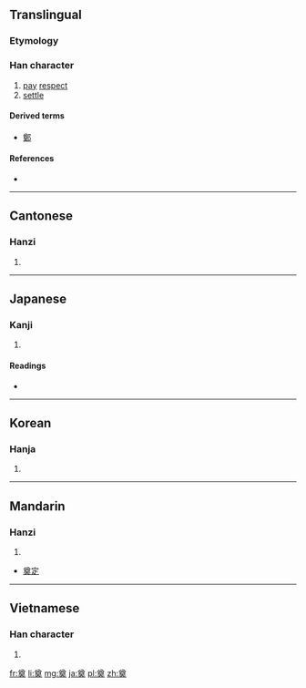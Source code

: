 ==Translingual==

===Etymology===
{{Han compound|酋|丌|t1=wine|t2=table|ls=ic}}

===Han character===
{{Han char|rn=37|rad=大|as=09|sn=12|four=8043<sub>0</sub>|canj=廿田大 (TWK)|ids=⿱[[酋]][[大]]}}

# [[pay]] [[respect]]
# [[settle]]

====Derived terms====
* [[鄭]]

====References====
* {{Han ref|kx=0253.050|dkj=05960|dj=0514.300|hdz=10546.060|uh=5960|ud=22880|bh=B3FE|bd=46078}}

----

==Cantonese==

===Hanzi===
{{yue-hanzi|jyut=|y=din6}}

# {{defn|lang=yue|sort=大09}}

----

==Japanese==

===Kanji===
{{ja-kanji|grade=|rs=大09}}

# {{defn|lang=ja|sort=大09}}

====Readings====
* {{ja-readings|on=[[てん]] (ten), [[でん]] (den), [[てい]] (tei)|kun=[[まつる]] (matsuru), [[さだめる]] (sadameru)}}

----

==Korean==

===Hanja===
{{ko-hanja|hangeul=전|rv=jeon|mr=chŏn}}

# {{defn|lang=ko|sort=大09}}

----

==Mandarin==

===Hanzi===
{{cmn-hanzi|pin=[[diàn]] ([[dian4]])|wg=tien<sup>4</sup>}}

# {{defn|lang=cmn|sort=大09}}

* [[奠定]]

----

==Vietnamese==

===Han character===
{{vi-hantu|[[điện]]|rs=大09}}

# {{defn|lang=vi|sort=大09}}

[[fr:奠]]
[[li:奠]]
[[mg:奠]]
[[ja:奠]]
[[pl:奠]]
[[zh:奠]]